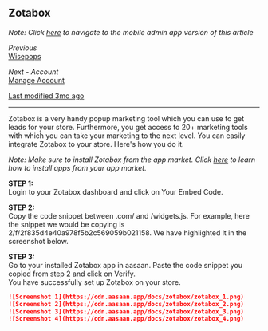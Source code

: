 ## Zotabox

*Note: Click [here](mobile-admin-link) to navigate to the mobile admin app version of this article*

*Previous*  
[Wisepops](previous-link)

*Next - Account*  
[Manage Account](next-link)

[Last modified 3mo ago](last-modified-link)

---

Zotabox is a very handy popup marketing tool which you can use to get leads for your store. Furthermore, you get access to 20+ marketing tools with which you can take your marketing to the next level. You can easily integrate Zotabox to your store. Here's how you do it.

*Note: Make sure to install Zotabox from the app market. Click [here](install-app-link) to learn how to install apps from your app market.*

**STEP 1:**  
Login to your Zotabox dashboard and click on Your Embed Code.

**STEP 2:**  
Copy the code snippet between .com/ and /widgets.js. For example, here the snippet we would be copying is 2/f/2f835d4e40a978f5b2c569059b021158. We have highlighted it in the screenshot below.

**STEP 3:**  
Go to your installed Zotabox app in aasaan. Paste the code snippet you copied from step 2 and click on Verify.  
You have successfully set up Zotabox on your store.

```md
![Screenshot 1](https://cdn.aasaan.app/docs/zotabox/zotabox_1.png)
![Screenshot 2](https://cdn.aasaan.app/docs/zotabox/zotabox_2.png)
![Screenshot 3](https://cdn.aasaan.app/docs/zotabox/zotabox_3.png)
![Screenshot 4](https://cdn.aasaan.app/docs/zotabox/zotabox_4.png)
